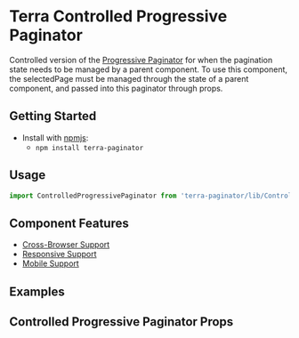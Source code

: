 


<Badge />

# Terra Controlled Progressive Paginator

Controlled version of the [Progressive Paginator](https://engineering.cerner.com/terra-core/components/terra-paginator/paginator/progressive-paginator) for when the pagination state needs to be managed by a parent component. To use this component, the selectedPage must be managed through the state of a parent component, and passed into this paginator through props.

## Getting Started

- Install with [npmjs](https://www.npmjs.com):
  - `npm install terra-paginator`

## Usage

```jsx
import ControlledProgressivePaginator from 'terra-paginator/lib/ControlledProgressivePaginator';
```

## Component Features

* [Cross-Browser Support](https://engineering.cerner.com/terra-ui/contributing/terra-ui/component-standards#cross-browser-support)
* [Responsive Support](https://engineering.cerner.com/terra-ui/contributing/terra-ui/component-standards#responsive-support)
* [Mobile Support](https://engineering.cerner.com/terra-ui/contributing/terra-ui/component-standards#mobile-support)

## Examples
<ControlledProgressivePaginatorExample />

## Controlled Progressive Paginator Props
<ControlledProgressivePaginatorPropsTable />
